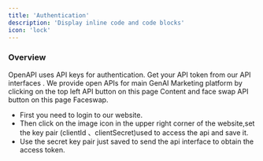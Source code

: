 ```yaml
---
title: 'Authentication'
description: 'Display inline code and code blocks'
icon: 'lock'
---
```



### Overview

OpenAPI uses API keys for authentication. Get your API token from our API interfaces . We provide open APIs for main GenAI Marketing platform by clicking on the top left API button on this page Content and face swap API button on this page Faceswap.
- First  you need to login to our website.
- Then  click on the image icon in the upper right corner of the website,set the key pair (clientId 、clientSecret)used to access the api and save it.
- Use the secret key pair just saved to send the api interface to obtain the access token.
